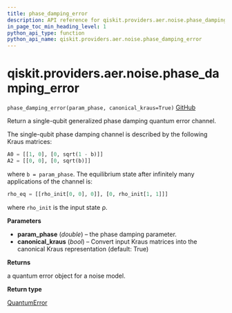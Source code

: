```yaml
---
title: phase_damping_error
description: API reference for qiskit.providers.aer.noise.phase_damping_error
in_page_toc_min_heading_level: 1
python_api_type: function
python_api_name: qiskit.providers.aer.noise.phase_damping_error
---
```


# qiskit.providers.aer.noise.phase\_damping\_error

<span id="qiskit.providers.aer.noise.phase_damping_error" />

`phase_damping_error(param_phase, canonical_kraus=True)` [GitHub](https://github.com/qiskit/qiskit-aer/tree/stable/0.9/qiskit/providers/aer/noise/errors/standard_errors.py "view source code")

Return a single-qubit generalized phase damping quantum error channel.

The single-qubit phase damping channel is described by the following Kraus matrices:

```python
A0 = [[1, 0], [0, sqrt(1 - b)]]
A2 = [[0, 0], [0, sqrt(b)]]
```

where `b = param_phase`. The equilibrium state after infinitely many applications of the channel is:

```python
rho_eq = [[rho_init[0, 0], 0]], [0, rho_init[1, 1]]]
```

where `rho_init` is the input state ρ.

**Parameters**

*   **param\_phase** (*double*) – the phase damping parameter.
*   **canonical\_kraus** (*bool*) – Convert input Kraus matrices into the canonical Kraus representation (default: True)

**Returns**

a quantum error object for a noise model.

**Return type**

[QuantumError](qiskit.providers.aer.noise.QuantumError "qiskit.providers.aer.noise.QuantumError")

